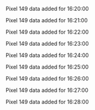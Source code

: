 Pixel 149 data added for 16:20:00

Pixel 149 data added for 16:21:00

Pixel 149 data added for 16:22:00

Pixel 149 data added for 16:23:00

Pixel 149 data added for 16:24:00

Pixel 149 data added for 16:25:00

Pixel 149 data added for 16:26:00

Pixel 149 data added for 16:27:00

Pixel 149 data added for 16:28:00

